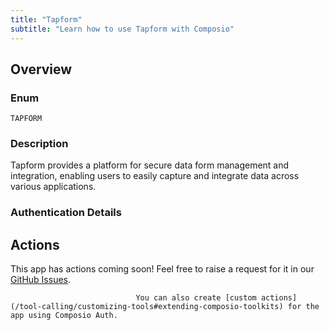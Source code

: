```yaml
---
title: "Tapform"
subtitle: "Learn how to use Tapform with Composio"
---
```



## Overview

### Enum
`TAPFORM`

### Description
Tapform provides a platform for secure data form management and
    integration, enabling users to easily capture and integrate data
    across various applications.

### Authentication Details

<Accordion title="API_KEY">
<ParamField path="api_key" type="string" required={true}>
</ParamField>

<ParamField path="base_url" type="string" default="https://apimvp.tapform.io/api/">
</ParamField>

</Accordion>


## Actions

This app has actions coming soon! Feel free to raise a request for it in our [GitHub Issues](https://github.com/ComposioHQ/composio/issues).
                                
                                You can also create [custom actions](/tool-calling/customizing-tools#extending-composio-toolkits) for the app using Composio Auth.